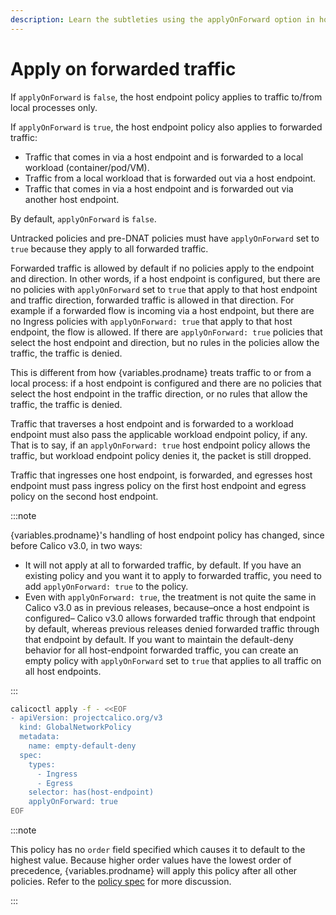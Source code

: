 ```yaml
---
description: Learn the subtleties using the applyOnForward option in host endpoint policies.
---
```



# Apply on forwarded traffic

If `applyOnForward` is `false`, the host endpoint policy applies to traffic to/from
local processes only.

If `applyOnForward` is `true`, the host endpoint policy also applies to forwarded traffic:

- Traffic that comes in via a host endpoint and is forwarded to a local workload (container/pod/VM).
- Traffic from a local workload that is forwarded out via a host endpoint.
- Traffic that comes in via a host endpoint and is forwarded out via another host endpoint.

By default, `applyOnForward` is `false`.

Untracked policies and pre-DNAT policies must have `applyOnForward` set to `true`
because they apply to all forwarded traffic.

Forwarded traffic is allowed by default if no policies apply to the endpoint and direction. In
other words, if a host endpoint is configured, but there are no policies with `applyOnForward`
set to `true` that apply to that host endpoint and traffic direction, forwarded traffic is
allowed in that direction. For example if a forwarded flow is incoming via a host endpoint, but there are
no Ingress policies with `applyOnForward: true` that apply to that host endpoint, the flow is
allowed. If there are `applyOnForward: true` policies that select the host endpoint and direction,
but no rules in the policies allow the traffic, the traffic is denied.

This is different from how {variables.prodname} treats traffic to or from a local process:
if a host endpoint is configured and there are no policies that select the host endpoint in
the traffic direction, or no rules that allow the traffic, the traffic is denied.

Traffic that traverses a host endpoint and is forwarded to a workload endpoint must also pass
the applicable workload endpoint policy, if any. That is to say, if an `applyOnForward: true` host
endpoint policy allows the traffic, but workload endpoint policy denies it, the packet is still dropped.

Traffic that ingresses one host endpoint, is forwarded, and egresses host endpoint must
pass ingress policy on the first host endpoint and egress policy on the second host endpoint.

:::note

{variables.prodname}'s handling of host endpoint policy has changed, since before
Calico v3.0, in two ways:

- It will not apply at all to forwarded traffic, by default. If you have an existing
  policy and you want it to apply to forwarded traffic, you need to add `applyOnForward: true` to the policy.
- Even with `applyOnForward: true`, the treatment is not quite the same in
  Calico v3.0 as in previous releases, because–once a host endpoint is configured–
  Calico v3.0 allows forwarded traffic through that endpoint by default, whereas
  previous releases denied forwarded traffic through that endpoint by default.
  If you want to maintain the default-deny behavior for all host-endpoint forwarded
  traffic, you can create an empty policy with `applyOnForward` set to `true`
  that applies to all traffic on all host endpoints.

:::

```bash
calicoctl apply -f - <<EOF
- apiVersion: projectcalico.org/v3
  kind: GlobalNetworkPolicy
  metadata:
    name: empty-default-deny
  spec:
    types:
      - Ingress
      - Egress
    selector: has(host-endpoint)
    applyOnForward: true
EOF
```

:::note

This policy has no `order` field specified which causes it to default
to the highest value. Because higher order values have the lowest order of precedence,
{variables.prodname} will apply this policy after all other policies. Refer to the
[policy spec](../resources/networkpolicy.mdx#spec) for
more discussion.

:::
